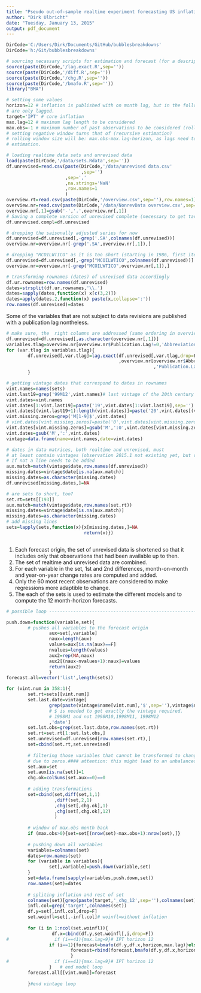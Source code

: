 ```yaml
---
title: "Pseudo out-of-sample realtime experiment forecasting US inflation"
author: "Dirk Ulbricht"
date: "Tuesday, January 13, 2015"
output: pdf_document
---
```


```r

DirCode='C:/Users/Dirk/Documents/GitHub/bubblesbreakdowns'
DirCode='h:/Git/bubblesbreakdowns'

# sourcing necassary scripts for estimation and forecast (for a description see "olsbmalag.Rmd")
source(paste(DirCode,'/lag.exact.R',sep=''))
source(paste(DirCode,'/diff.R',sep=''))
source(paste(DirCode,'/chg.R',sep=''))
source(paste(DirCode,'/bmafo.R',sep=''))
library("BMA")

# setting some values
horizon=12 # inflation is published with on month lag, but in the following, the variables
# are only lagged.
target='IPT' # core inflation
max.lag=12 # maximum lag length to be considered 
max.obs=-1 # maximum number of past observations to be considered (rolling estimation);
# setting negative window turns that of (recursive estimation)
# rolling window size will be: max.obs-max.lag-horizon, as lags need to be considered for
# estimation. 

# loading realtime data sets and unrevised data 
load(paste(DirCode,'/data/sets.Rdata',sep=''))
df.unrevised=read.csv(paste(DirCode,'/data/unrevised data.csv'
                            ,sep='')
                      ,sep=','
                      ,na.strings='NaN'
                      ,row.names=1
                      )
overview.rt=read.csv(paste(DirCode,'/overview.csv',sep=''),row.names=1)
overview.nr=read.csv(paste(DirCode,'/data/NonrevData overview.csv',sep=''),sep=',')
overview.nr[,1]=gsub('-','.',overview.nr[,1])
# Saving a complete version of unrevised complete (necessary to get target variable without lags)
df.unrevised.compl=df.unrevised

# dropping the saisonally adjusted series for now
df.unrevised=df.unrevised[,-grep('.SA',colnames(df.unrevised))]
overview.nr=overview.nr[-grep('.SA',overview.nr[,1]),]

# dropping "MCOILWTICO" as it is too short (starting in 1986, first iteration here is 1983:7)
df.unrevised=df.unrevised[,-grep("MCOILWTICO",colnames(df.unrevised))]
overview.nr=overview.nr[-grep("MCOILWTICO",overview.nr[,1]),]

# transforming rownames (dates) of unrevised data accordingly
df.ur.rownames=row.names(df.unrevised)
dates=strsplit(df.ur.rownames,'\\.')
dates=sapply(dates,function(x) x[c(3,2)])
dates=apply(dates,2,function(x) paste(x,collapse=':'))
row.names(df.unrevised)=dates
```
Some of the variables that are not subject to data revisions are published with a publication lag nontheless. 

```r
# make sure, the  right columns are addressed (same ordering in overview and df)
df.unrevised=df.unrevised[,as.character(overview.nr[,1])]
variables.tlag=overview.nr[overview.nr$Publication.Lag!=0,'Abbreviation']
for (var.tlag in variables.tlag){
        df.unrevised[,var.tlag]=lag.exact(df.unrevised[,var.tlag,drop=F]
                                          ,overview.nr[overview.nr$Abbr==var.tlag
                                                       ,'Publication.Lag'])
        }
```

```r


# getting vintage dates that correspond to dates in rownames
vint.names=names(sets)
vint.last19=grep('99M12',vint.names)# last vintage of the 20th century
vint.dates=vint.names
vint.dates[1:vint.last19]=paste('19',vint.dates[1:vint.last19],sep='')
vint.dates[(vint.last19+1):length(vint.dates)]=paste('20',vint.dates[(vint.last19+1):length(vint.dates)],sep='')
vint.missing.zeros=grep('M[1-9]$',vint.dates)
# vint.dates[vint.missing.zeros]=paste('0',vint.dates[vint.missing.zeros],sep='')
vint.dates[vint.missing.zeros]=gsub('M',':0',vint.dates[vint.missing.zeros])
vint.dates=gsub('M',':',vint.dates)
vintage=data.frame(name=vint.names,date=vint.dates)

# dates in data matrices, both realtime and unrevised, must 
# at least contain vintages (observation 2015.1 not existing yet, but vintage 2015.1).
# If not a line needs to be added
aux.match=match(vintage$date,row.names(df.unrevised))
missing.dates=vintage$date[is.na(aux.match)]
missing.dates=as.character(missing.dates)
df.unrevised[missing.dates,]=NA

# are sets to short, too?
set.rt=sets[[193]]
aux.match=match(vintage$date,row.names(set.rt))
missing.dates=vintage$date[is.na(aux.match)]
missing.dates=as.character(missing.dates)
# add missing lines
sets=lapply(sets,function(x){x[missing.dates,]=NA
                             return(x)})



```
1. Each forecast origin, the set of unrevised data is shortened so that it includes only that observations that had been available up to then. 
2. The set of realtime and unrevised data are combined.
3. For each variable in the set, 1st and 2nd differences, month-on-month and year-on-year change rates are computed and added.
4. Only the 60 most recent observations are considered to make regressions more adaptible to change.
5. The each of the sets is used to estimate the different models and to compute the 12 month-horizon forecasts.

```r

# possible loop -----------------------------------------------------------

push.down=function(variable,set){
        # pushes all variables to the forecast origin 
                aux=set[,variable]
                naux=length(aux)
                values=aux[is.na(aux)==F]
                nvalues=length(values)
                aux2=rep(NA,naux)
                aux2[(naux-nvalues+1):naux]=values
                return(aux2)
                }
forecast.all=vector('list',length(sets))

for (vint.num in 358:1){
        set.rt=sets[[vint.num]]
        set.last.date=vintage[
                grep(paste(vintage$name[vint.num],'$',sep=''),vintage$name)
                # $ is needed to get exactly the vintage required. 
                # 1998M1 and not 1998M10,1998M11, 1998M12
                ,'date']
        set.lst.obs=grep(set.last.date,row.names(set.rt))
        set.rt=set.rt[1:set.lst.obs,]
        set.unrevised=df.unrevised[row.names(set.rt),]
        set=cbind(set.rt,set.unrevised)
        
        # filtering those variables that cannot be transformed to change rates
        # due to zeros.#### attention: this might lead to an unbalanced panel!
        set.aux=set
        set.aux[is.na(set)]=1
        chg.ok=colSums(set.aux==0)==0
        
        # adding transformations
        set=cbind(set,diff(set,1,1)
                  ,diff(set,2,1)
                  ,chg(set[,chg.ok],1)
                  ,chg(set[,chg.ok],12)
                  )
        
        # window of max.obs month back
        if (max.obs>0){set=set[(nrow(set)-max.obs+1):nrow(set),]}
        
        # pushing down all variables        
        variables=colnames(set)
        dates=row.names(set)
        for (variable in variables){
                set[,variable]=push.down(variable,set)
        }
        set=data.frame(sapply(variables,push.down,set))
        row.names(set)=dates
        
        # spliting inflation and rest of set
        colnames(set)[grep(paste(target,'_chg_12',sep=''),colnames(set))]='target'
        infl.col=grep('target',colnames(set))
        df.y=set[,infl.col,drop=F]
        set.woinfl=set[,-infl.col]# woinfl=without inflation
        
        for (i in 1:ncol(set.woinfl)){
                 df.x=cbind(df.y,set.woinfl[,i,drop=F])
#                 if (i==41){max.lag=9}# IPT horizon 12
                if (i==1){forecast=bmafo(df.y,df.x,horizon,max.lag)}else{
                        forecast=rbind(forecast,bmafo(df.y,df.x,horizon,max.lag))
                        }
#                 if (i==41){max.lag=9}# IPT horizon 12 
                }   # end model loop
        forecast.all[[vint.num]]=forecast
        
        }#end vintage loop



```